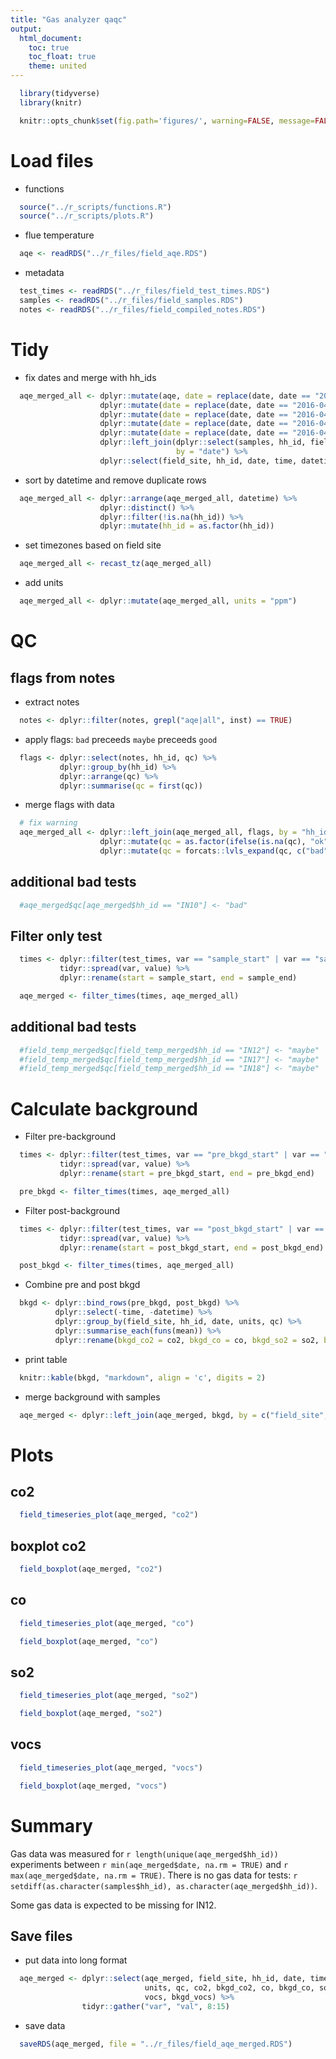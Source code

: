 ```yaml
---
title: "Gas analyzer qaqc"
output:
  html_document:
    toc: true
    toc_float: true
    theme: united
---
```


```r
  library(tidyverse)
  library(knitr)
```

```r
  knitr::opts_chunk$set(fig.path='figures/', warning=FALSE, message=FALSE)
```

# Load files

* functions

```r
  source("../r_scripts/functions.R")
  source("../r_scripts/plots.R")
```

* flue temperature

```r
  aqe <- readRDS("../r_files/field_aqe.RDS")
```

* metadata

```r
  test_times <- readRDS("../r_files/field_test_times.RDS")
  samples <- readRDS("../r_files/field_samples.RDS")
  notes <- readRDS("../r_files/field_compiled_notes.RDS")
```

# Tidy

* fix dates and merge with hh_ids

```r
  aqe_merged_all <- dplyr::mutate(aqe, date = replace(date, date == "2016-04-25", "2016-04-26")) %>%
                    dplyr::mutate(date = replace(date, date == "2016-04-24", "2016-04-25")) %>%
                    dplyr::mutate(date = replace(date, date == "2016-04-22", "2016-04-23")) %>%
                    dplyr::mutate(date = replace(date, date == "2016-04-21", "2016-04-22")) %>%
                    dplyr::mutate(date = replace(date, date == "2016-04-20", "2016-04-21")) %>%
                    dplyr::left_join(dplyr::select(samples, hh_id, field_site, date),
                                     by = "date") %>%
                    dplyr::select(field_site, hh_id, date, time, datetime, co2, co, so2, vocs)
```

* sort by datetime and remove duplicate rows

```r
  aqe_merged_all <- dplyr::arrange(aqe_merged_all, datetime) %>%
                    dplyr::distinct() %>%
                    dplyr::filter(!is.na(hh_id)) %>%
                    dplyr::mutate(hh_id = as.factor(hh_id))

```

* set timezones based on field site

```r
  aqe_merged_all <- recast_tz(aqe_merged_all)
```

* add units

```r
  aqe_merged_all <- dplyr::mutate(aqe_merged_all, units = "ppm")
```

# QC

## flags from notes

* extract notes

```r
  notes <- dplyr::filter(notes, grepl("aqe|all", inst) == TRUE)
```

* apply flags: `bad` preceeds `maybe` preceeds `good`

```r
  flags <- dplyr::select(notes, hh_id, qc) %>%
           dplyr::group_by(hh_id) %>%
           dplyr::arrange(qc) %>%
           dplyr::summarise(qc = first(qc))
```

* merge flags with data

```r
  # fix warning
  aqe_merged_all <- dplyr::left_join(aqe_merged_all, flags, by = "hh_id") %>%
                    dplyr::mutate(qc = as.factor(ifelse(is.na(qc), "ok", as.character(qc)))) %>%
                    dplyr::mutate(qc = forcats::lvls_expand(qc, c("bad", "maybe", "ok")))
```

## additional bad tests

```r
  #aqe_merged$qc[aqe_merged$hh_id == "IN10"] <- "bad"
```

## Filter only test

```r
  times <- dplyr::filter(test_times, var == "sample_start" | var == "sample_end") %>%
           tidyr::spread(var, value) %>%
           dplyr::rename(start = sample_start, end = sample_end)
```

```r
  aqe_merged <- filter_times(times, aqe_merged_all)
```

## additional bad tests

```r
  #field_temp_merged$qc[field_temp_merged$hh_id == "IN12"] <- "maybe"
  #field_temp_merged$qc[field_temp_merged$hh_id == "IN17"] <- "maybe"
  #field_temp_merged$qc[field_temp_merged$hh_id == "IN18"] <- "maybe"
```

# Calculate background

* Filter pre-background

```r
  times <- dplyr::filter(test_times, var == "pre_bkgd_start" | var == "pre_bkgd_end") %>%
           tidyr::spread(var, value) %>%
           dplyr::rename(start = pre_bkgd_start, end = pre_bkgd_end)

  pre_bkgd <- filter_times(times, aqe_merged_all)
```

* Filter post-background

```r
  times <- dplyr::filter(test_times, var == "post_bkgd_start" | var == "post_bkgd_end") %>%
           tidyr::spread(var, value) %>%
           dplyr::rename(start = post_bkgd_start, end = post_bkgd_end)

  post_bkgd <- filter_times(times, aqe_merged_all)
```

* Combine pre and post bkgd

```r
  bkgd <- dplyr::bind_rows(pre_bkgd, post_bkgd) %>%
          dplyr::select(-time, -datetime) %>%
          dplyr::group_by(field_site, hh_id, date, units, qc) %>%
          dplyr::summarise_each(funs(mean)) %>%
          dplyr::rename(bkgd_co2 = co2, bkgd_co = co, bkgd_so2 = so2, bkgd_vocs = vocs)
```

* print table
```r
  knitr::kable(bkgd, "markdown", align = 'c', digits = 2)
```

* merge background with samples

```r
  aqe_merged <- dplyr::left_join(aqe_merged, bkgd, by = c("field_site", "hh_id", "date", "units", "qc"))
```

# Plots

## co2

```r
  field_timeseries_plot(aqe_merged, "co2")
```

## boxplot co2

```r
  field_boxplot(aqe_merged, "co2")
```

## co

```r
  field_timeseries_plot(aqe_merged, "co")
```

```r
  field_boxplot(aqe_merged, "co")
```

## so2

```r
  field_timeseries_plot(aqe_merged, "so2")
```


```r
  field_boxplot(aqe_merged, "so2")
```

## vocs

```r
  field_timeseries_plot(aqe_merged, "vocs")
```


```r
  field_boxplot(aqe_merged, "vocs")
```

# Summary

Gas data was measured for `r length(unique(aqe_merged$hh_id))` experiments between `r min(aqe_merged$date, na.rm = TRUE)` and `r max(aqe_merged$date, na.rm = TRUE)`. There is no gas data for tests: `r setdiff(as.character(samples$hh_id), as.character(aqe_merged$hh_id))`.

Some gas data is expected to be missing for IN12.

## Save files

* put data into long format

```r
  aqe_merged <- dplyr::select(aqe_merged, field_site, hh_id, date, time, datetime,
                              units, qc, co2, bkgd_co2, co, bkgd_co, so2, bkgd_so2,
                              vocs, bkgd_vocs) %>%
                tidyr::gather("var", "val", 8:15)
```

* save data

```r
  saveRDS(aqe_merged, file = "../r_files/field_aqe_merged.RDS")
```
